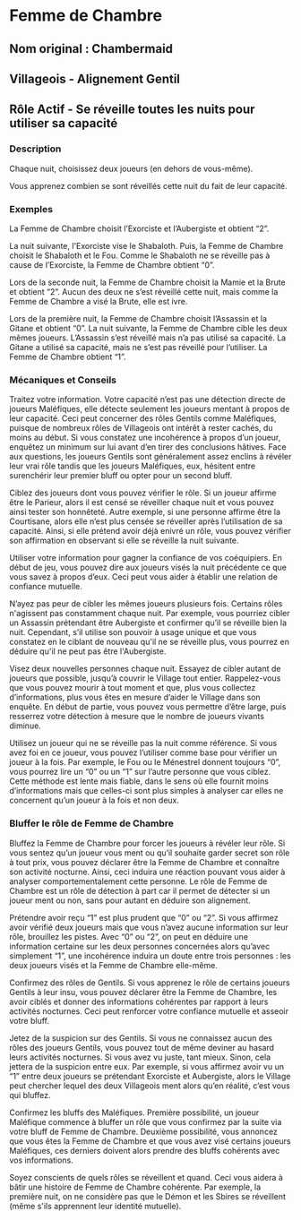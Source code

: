 # Femme de Chambre 

## Nom original : Chambermaid

## Villageois - Alignement Gentil

## Rôle Actif - Se réveille toutes les nuits pour utiliser sa capacité

### Description

Chaque nuit, choisissez deux joueurs (en dehors de vous-même).

Vous apprenez combien se sont réveillés cette nuit du fait de leur capacité.

### Exemples

La Femme de Chambre choisit l’Exorciste et l’Aubergiste et obtient “2”.

La nuit suivante, l'Exorciste vise le Shabaloth. Puis, la Femme de Chambre choisit le Shabaloth et le Fou. Comme le Shabaloth ne se réveille pas à cause de l’Exorciste, la Femme de Chambre obtient “0”.

Lors de la seconde nuit, la Femme de Chambre choisit la Mamie et la Brute et obtient “2”. Aucun des deux ne s’est réveillé cette nuit, mais comme la Femme de Chambre a visé la Brute, elle est ivre.

Lors de la première nuit, la Femme de Chambre choisit l’Assassin et la Gitane et obtient “0”. La nuit suivante, la Femme de Chambre cible les deux mêmes joueurs. L’Assassin s’est réveillé mais n’a pas utilisé sa capacité. La Gitane a utilisé sa capacité, mais ne s’est pas réveillé pour l’utiliser. La Femme de Chambre obtient “1”.

### Mécaniques et Conseils

Traitez votre information. Votre capacité n’est pas une détection directe de joueurs Maléfiques, elle détecte seulement les joueurs mentant à propos de leur capacité. Ceci peut concerner des rôles Gentils comme Maléfiques, puisque de nombreux rôles de Villageois ont intérêt à rester cachés, du moins au début. Si vous constatez une incohérence à propos d’un joueur, enquêtez un minimum sur lui avant d’en tirer des conclusions hâtives. Face aux questions, les joueurs Gentils sont généralement assez enclins à révéler leur vrai rôle tandis que les joueurs Maléfiques, eux, hésitent entre surenchérir leur premier bluff ou opter pour un second bluff.

Ciblez des joueurs dont vous pouvez vérifier le rôle. Si un joueur affirme être le Parieur, alors il est censé se réveiller chaque nuit et vous pouvez ainsi tester son honnêteté. Autre exemple, si une personne affirme être la Courtisane, alors elle n’est plus censée se réveiller après l’utilisation de sa capacité. Ainsi, si elle prétend avoir déjà enivré un rôle, vous pouvez vérifier son affirmation en observant si elle se réveille la nuit suivante.

Utiliser votre information pour gagner la confiance de vos coéquipiers. En début de jeu, vous pouvez dire aux joueurs visés la nuit précédente ce que vous savez à propos d’eux. Ceci peut vous aider à établir une relation de confiance mutuelle.

N’ayez pas peur de cibler les mêmes joueurs plusieurs fois. Certains rôles n'agissent pas constamment chaque nuit. Par exemple, vous pourriez cibler un Assassin prétendant être Aubergiste et confirmer qu’il se réveille bien la nuit. Cependant, s’il utilise son pouvoir à usage unique et que vous constatez en le ciblant de nouveau qu'il ne se réveille plus, vous pourrez en déduire qu'il ne peut pas être l'Aubergiste.

Visez deux nouvelles personnes chaque nuit. Essayez de cibler autant de joueurs que possible, jusqu’à couvrir le Village tout entier. Rappelez-vous que vous pouvez mourir à tout moment et que, plus vous collectez d’informations, plus vous êtes en mesure d’aider le Village dans son enquête. En début de partie, vous pouvez vous permettre d’être large, puis resserrez votre détection à mesure que le nombre de joueurs vivants diminue.

Utilisez un joueur qui ne se réveille pas la nuit comme référence. Si vous avez foi en ce joueur, vous pouvez l’utiliser comme base pour vérifier un joueur à la fois. Par exemple, le Fou ou le Ménestrel donnent toujours “0”, vous pourrez lire un “0” ou un “1” sur l’autre personne que vous ciblez. Cette méthode est lente mais fiable, dans le sens où elle fournit moins d’informations mais que celles-ci sont plus simples à analyser car elles ne concernent qu’un joueur à la fois et non deux.

### Bluffer le rôle de Femme de Chambre

Bluffez la Femme de Chambre pour forcer les joueurs à révéler leur rôle. Si vous sentez qu’un joueur vous ment ou qu’il souhaite garder secret son rôle à tout prix, vous pouvez déclarer être la Femme de Chambre et connaître son activité nocturne. Ainsi, ceci induira une réaction pouvant vous aider à analyser comportementalement cette personne. Le rôle de Femme de Chambre est un rôle de détection à part car il permet de détecter si un joueur ment ou non, sans pour autant en déduire son alignement.

Prétendre avoir reçu “1” est plus prudent que “0” ou “2”. Si vous affirmez avoir vérifié deux joueurs mais que vous n’avez aucune information sur leur rôle, brouillez les pistes. Avec “0” ou “2”, on peut en déduire une information certaine sur les deux personnes concernées alors qu’avec simplement “1”, une incohérence induira un doute entre trois personnes : les deux joueurs visés et la Femme de Chambre elle-même.

Confirmez des rôles de Gentils. Si vous apprenez le rôle de certains joueurs Gentils à leur insu, vous pouvez déclarer être la Femme de Chambre, les avoir ciblés et donner des informations cohérentes par rapport à leurs activités nocturnes. Ceci peut renforcer votre confiance mutuelle et asseoir votre bluff.

Jetez de la suspicion sur des Gentils. Si vous ne connaissez aucun des rôles des joueurs Gentils, vous pouvez tout de même deviner au hasard leurs activités nocturnes. Si vous avez vu juste, tant mieux. Sinon, cela jettera de la suspicion entre eux. Par exemple, si vous affirmez avoir vu un “1” entre deux joueurs se prétendant Exorciste et Aubergiste, alors le Village peut chercher lequel des deux Villageois ment alors qu’en réalité, c’est vous qui bluffez.

Confirmez les bluffs des Maléfiques. Première possibilité, un joueur Maléfique commence à bluffer un rôle que vous confirmez par la suite via votre bluff de Femme de Chambre. Deuxième possibilité, vous annoncez que vous êtes la Femme de Chambre et que vous avez visé certains joueurs Maléfiques, ces derniers doivent alors prendre des bluffs cohérents avec vos informations.

Soyez conscients de quels rôles se réveillent et quand. Ceci vous aidera à bâtir une histoire de Femme de Chambre cohérente. Par exemple, la première nuit, on ne considère pas que le Démon et les Sbires se réveillent (même s'ils apprennent leur identité mutuelle).

